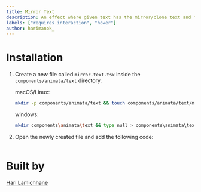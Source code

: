 ```yaml
---
title: Mirror Text
description: An effect where given text has the mirror/clone text and follows it.
labels: ["requires interaction", "hover"]
author: harimanok_
---
```


<ComponentPreview name="text-mirror-text--docs" />

# Installation

1. Create a new file called `mirror-text.tsx` inside the `components/animata/text` directory.

   macOS/Linux:

   ```bash
   mkdir -p components/animata/text && touch components/animata/text/mirror-text.tsx
   ```

   windows:

   ```bash
   mkdir components\animata\text && type null > components\animata\text\mirror-text.tsx
   ```

2. Open the newly created file and add the following code:

   ```jsx file=<rootDir>/animata/text/mirror-text.tsx

   ```

# Built by

[Hari Lamichhane](https://github.com/hari)
